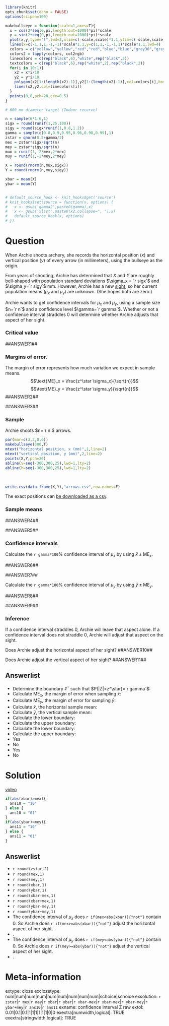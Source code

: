 ```r
library(knitr)
opts_chunk$set(echo = FALSE)
options(scipen=100)

makebullseye = function(scale=1,axes=T){
  x = cos(2*seq(0,pi,length.out=1000)*pi)*scale
  y = sin(2*seq(0,pi,length.out=1000)*pi)*scale
  plot(x,y,type="l",lwd=3,xlim=c(-scale,scale)*1.1,ylim=c(-scale,scale)*1.1,ann=F,axes=axes)
  lines(x=c(-1,1,1,-1,-1)*scale*1.1,y=c(1,1,-1,-1,1)*scale*1.1,lwd=4)
  colors = c("yellow","yellow","red","red","blue","blue","grey30","grey30","white","white")
  colors2 = lapply(colors, col2rgb)
  linecolors = c(rep("black",6),"white",rep("black",3))
  textcolors = c(rep("black",6),rep("white",2),rep("black",2))
  for(i in 10:1){
    x2 = x*i/10
    y2 = y*i/10
    polygon(x2[1:(length(x2)-1)],y2[1:(length(x2)-1)],col=colors[i],border=F)
    lines(x2,y2,col=linecolors[i])
  }
  points(0,0,pch=20,cex=0.5)
}

# 600 mm diameter target (Indoor recurve)

n = sample(6*1:6,1)
sigx = round(runif(1,25,100))
sigy = round(sigx*runif(1,0.8,1.2))
gamma = sample(c(0.8,0.9,0.95,0.96,0.98,0.99),1)
zstar = qnorm(0.5+gamma/2)
mex = zstar*sigx/sqrt(n)
mey = zstar*sigy/sqrt(n)
mux = runif(1,-2*mex,2*mex)
muy = runif(1,-2*mey,2*mey)

X = round(rnorm(n,mux,sigx))
Y = round(rnorm(n,muy,sigy))

xbar = mean(X)
ybar = mean(Y)


# default_source_hook <- knit_hooks$get('source')
# knit_hooks$set(source = function(x, options) {
#   x <- gsub('gamma2',paste0(gamma),x)
#   x <- gsub('xlist',paste0(x2,collapse=", "),x)
#   default_source_hook(x, options)
# })
```

Question
========

When Archie shoots archery, she records the horizontal position ($x$) and vertical position ($y$) of every arrow (in millimeters), using the bullseye as the origin. 

From years of shooting, Archie has determined that $X$ and $Y$ are roughly bell-shaped with population standard deviations $\sigma_x = `r sigx`$ and $\sigma_y=`r sigy`$ mm. However, Archie has a new [sight](https://en.wikipedia.org/wiki/Sight_(device)){target="blank"}, so her current population means ($\mu_x$ and $\mu_y$) are unknown. (She hopes both are zero.)

Archie wants to get confidence intervals for $\mu_x$ and $\mu_y$, using a sample size $n=`r n`$ and a confidence level $\gamma=`r gamma`$. Whether or not a confidence interval straddles 0 will determine whether Archie adjusts that aspect of her sight.

### Critical value

 ##ANSWER1##

### Margins of error.
The margin of error represents how much variation we expect in sample means.
$$\text{ME}_x = \frac{z^\star \sigma_x}{\sqrt{n}}$$
$$\text{ME}_y = \frac{z^\star \sigma_y}{\sqrt{n}}$$
 ##ANSWER2##

 ##ANSWER3##

### Sample

Archie shoots $n=`r n`$ arrows.

```r
par(mar=c(3,3,0,0))
makebullseye(300,T)
mtext("horizontal position, x (mm)",1,line=2)
mtext("vertical position, y (mm)",2,line=2)
points(X,Y,pch=20)
abline(v=seq(-300,300,25),lwd=1,lty=2)
abline(h=seq(-300,300,25),lwd=1,lty=2)
```
\

```r
write.csv(data.frame(X,Y),"arrows.csv",row.names=F)
```

The exact positions can [be downloaded as a csv](arrows.csv){target="blank"}.

### Sample means

 ##ANSWER4##
 
 ##ANSWER5##

### Confidence intervals

Calculate the `r gamma*100`% confidence interval of $\mu_x$ by using $\bar{x}\pm\text{ME}_x$.

 ##ANSWER6##

 ##ANSWER7##

Calculate the `r gamma*100`% confidence interval of $\mu_y$ by using $\bar{y}\pm\text{ME}_y$.

 ##ANSWER8##

 ##ANSWER9##

### Inference

If a confidence interval straddles 0, Archie will leave that aspect alone. If a confidence interval does not straddle 0, Archie will adjust that aspect on the sight.

Does Archie adjust the horizontal aspect of her sight? ##ANSWER10##

Does Archie adjust the vertical aspect of her sight? ##ANSWER11##



Answerlist
--------
* Determine the boundary $z^\star$ such that $P(|Z|<z^\star)=`r gamma`$:
* Calculate $\text{ME}_x$, the margin of error when sampling $\bar{x}$:
* Calculate $\text{ME}_y$, the margin of error for sampling $\bar{y}$:
* Calculate $\bar{x}$, the horizontal sample mean:
* Calculate $\bar{y}$, the vertical sample mean:
* Calculate the lower boundary:
* Calculate the upper boundary:
* Calculate the lower boundary:
* Calculate the upper boundary:
* Yes
* No
* Yes
* No



Solution
========

[video](https://vimeo.com/531949449){target="_blank"}

```r
if(abs(xbar)>mex){
  ans10 = "10"
} else {
  ans10 = "01"
}
if(abs(ybar)>mey){
  ans11 = "10"
} else {
  ans11 = "01"
}
```



Answerlist
--------
* `r round(zstar,2)`
* `r round(mex,1)`
* `r round(mey,1)`
* `r round(xbar,1)`
* `r round(ybar,1)`
* `r round(xbar-mex,1)`
* `r round(xbar+mex,1)`
* `r round(ybar-mey,1)`
* `r round(ybar+mey,1)`
* The confidence interval of $\mu_x$ does `r if(mex<abs(xbar)){"not"}` contain 0. So Archie does `r if(mex>=abs(xbar)){"not"}` adjust the horizontal aspect of her sight.
* .
* The confidence interval of $\mu_y$ does `r if(mey<abs(ybar)){"not"}` contain 0. So Archie does `r if(mey>=abs(ybar)){"not"}` adjust the vertical aspect of her sight.
* .



Meta-information
================
extype: cloze
exclozetype: num|num|num|num|num|num|num|num|num|schoice|schoice
exsolution: `r zstar`|`r mex`|`r mey`|`r xbar`|`r ybar`|`r xbar-mex`|`r xbar+mex`|`r ybar-mey`|`r ybar+mey`|`r ans10`|`r ans11`
exname: confidence interval Z raw
extol: 0.01|0.1|0.1|1|1|1|1|1|1|0|0
exextra[numwidth,logical]: TRUE
exextra[stringwidth,logical]: TRUE
